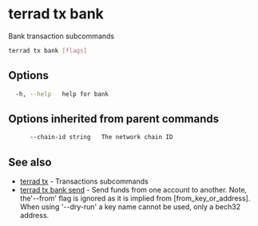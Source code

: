 # terrad tx bank

Bank transaction subcommands

```sh Terrad
terrad tx bank [flags]
```

## Options

```sh Terrad
  -h, --help   help for bank
```

## Options inherited from parent commands

```sh Terrad
      --chain-id string   The network chain ID
```

## See also

* [terrad tx](terrad_tx.mdx)	 - Transactions subcommands
* [terrad tx bank send](terrad_tx_bank_send.mdx)	 - Send funds from one account to another. 
		Note, the'--from' flag is ignored as it is implied from [from_key_or_address].
		When using '--dry-run' a key name cannot be used, only a bech32 address.



